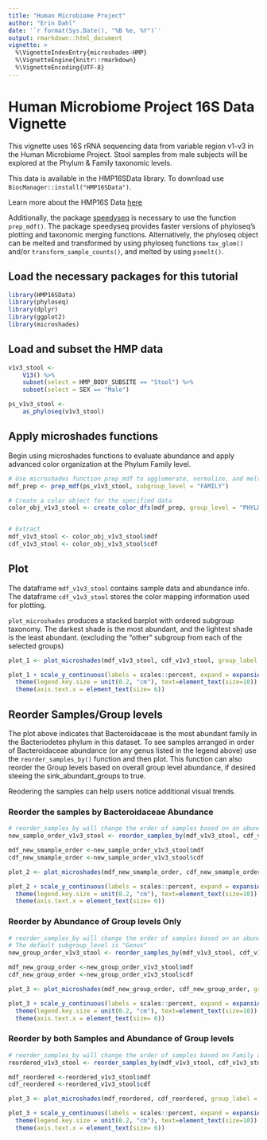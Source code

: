 ```yaml
---
title: "Human Microbiome Project"
author: "Erin Dahl"
date: '`r format(Sys.Date(), "%B %e, %Y")`'
output: rmarkdown::html_document
vignette: >
  %\VignetteIndexEntry{microshades-HMP}
  %\VignetteEngine{knitr::rmarkdown}
  %\VignetteEncoding{UTF-8}
---
```


# Human Microbiome Project 16S Data Vignette

This vignette uses 16S rRNA sequencing data from variable region v1-v3 in the Human Microbiome Project.
Stool samples from male subjects will be explored at the Phylum & Family taxonomic levels.


This data is available in the HMP16SData library. To download use `BiocManager::install("HMP16SData")`.

Learn more about the HMP16S Data [here](https://bioconductor.org/packages/release/data/experiment/html/HMP16SData.html)


Additionally, the package [speedyseq](https://github.com/mikemc/speedyseq) is necessary to use the function `prep_mdf()`. The package speedyseq provides faster versions of phyloseq’s plotting and taxonomic merging functions. Alternatively, the phyloseq object can be melted and transformed by using phyloseq functions `tax_glom()` and/or `transform_sample_counts()`, and melted by using `psmelt()`.


## Load the necessary packages for this tutorial

```r
library(HMP16SData)
library(phyloseq)
library(dplyr)
library(ggplot2)
library(microshades)
```

## Load and subset the HMP data
```r

v1v3_stool <-
    V13() %>%
    subset(select = HMP_BODY_SUBSITE == "Stool") %>%
    subset(select = SEX == "Male")

ps_v1v3_stool <-
    as_phyloseq(v1v3_stool)
```

## Apply microshades functions

Begin using microshades functions to evaluate abundance and apply advanced color organization at the Phylum Family level. 
```r
# Use microshades function prep_mdf to agglomerate, normalize, and melt the phyloseq object
mdf_prep <- prep_mdf(ps_v1v3_stool, subgroup_level = "FAMILY")

# Create a color object for the specified data
color_obj_v1v3_stool <- create_color_dfs(mdf_prep, group_level = "PHYLUM", subgroup_level = "FAMILY", cvd = TRUE)


# Extract
mdf_v1v3_stool <- color_obj_v1v3_stool$mdf
cdf_v1v3_stool <- color_obj_v1v3_stool$cdf
```

## Plot 

The dataframe `mdf_v1v3_stool` contains sample data and abundance info. The dataframe `cdf_v1v3_stool` stores the color mapping information used for plotting. 

`plot_microshades` produces a stacked barplot with ordered subgroup taxonomy. The darkest shade is the most abundant, and the lightest shade is the least abundant. (excluding the "other" subgroup from each of the selected groups)

```r
plot_1 <- plot_microshades(mdf_v1v3_stool, cdf_v1v3_stool, group_label = "Phylum Family")

plot_1 + scale_y_continuous(labels = scales::percent, expand = expansion(0)) +
  theme(legend.key.size = unit(0.2, "cm"), text=element_text(size=10)) +
  theme(axis.text.x = element_text(size= 6)) 

```

## Reorder Samples/Group levels

The plot above indicates that Bacteroidaceae is the most abundant family in the Bacteriodetes phylum in this dataset. To see samples arranged in order of Bacteroidaceae abundance (or any genus listed in the legend above)  use the `reorder_samples_by()` function and then plot. This function can also reorder the Group levels based on overall group level abundance, if desired steeing the sink_abundant_groups to true.

Reodering the samples can help users notice additional visual trends.

### Reorder the samples by Bacteroidaceae Abundance

```r
# reorder_samples_by will change the order of samples based on an abundance of a specified subgroup taxonomy
new_sample_order_v1v3_stool <- reorder_samples_by(mdf_v1v3_stool, cdf_v1v3_stool, order = "Bacteroidaceae", group_level = "PHYLUM", subgroup_level = "FAMILY", sink_abundant_groups = FALSE)

mdf_new_smample_order <-new_sample_order_v1v3_stool$mdf
cdf_new_smample_order <-new_sample_order_v1v3_stool$cdf

plot_2 <- plot_microshades(mdf_new_smample_order, cdf_new_smample_order, group_label = "Phylum Family")

plot_2 + scale_y_continuous(labels = scales::percent, expand = expansion(0)) +
  theme(legend.key.size = unit(0.2, "cm"), text=element_text(size=10)) +
  theme(axis.text.x = element_text(size= 6))

```


### Reorder by Abundance of Group levels Only


```r
# reorder_samples_by will change the order of samples based on an abundance of a specified subgroup taxonomy
# The default subgroup_level is "Genus" 
new_group_order_v1v3_stool <- reorder_samples_by(mdf_v1v3_stool, cdf_v1v3_stool, group_level = "PHYLUM", subgroup_level = "FAMILY", sink_abundant_groups = TRUE)

mdf_new_group_order <-new_group_order_v1v3_stool$mdf
cdf_new_group_order <-new_group_order_v1v3_stool$cdf

plot_3 <- plot_microshades(mdf_new_group_order, cdf_new_group_order, group_label = "Phylum Family")

plot_3 + scale_y_continuous(labels = scales::percent, expand = expansion(0)) +
  theme(legend.key.size = unit(0.2, "cm"), text=element_text(size=10)) +
  theme(axis.text.x = element_text(size= 6))

```

### Reorder by both Samples and Abundance of Group levels

```r
# reorder_samples_by will change the order of samples based on Family an abundance of "Bacteroidaceae" and reorder the Phylum to sink the most abundant groups
reordered_v1v3_stool <- reorder_samples_by(mdf_v1v3_stool, cdf_v1v3_stool, order = "Bacteroidaceae", group_level = "PHYLUM", subgroup_level = "FAMILY", sink_abundant_groups = TRUE)

mdf_reordered <-reordered_v1v3_stool$mdf
cdf_reordered <-reordered_v1v3_stool$cdf

plot_3 <- plot_microshades(mdf_reordered, cdf_reordered, group_label = "Phylum Family")

plot_3 + scale_y_continuous(labels = scales::percent, expand = expansion(0)) +
  theme(legend.key.size = unit(0.2, "cm"), text=element_text(size=10)) +
  theme(axis.text.x = element_text(size= 6))

```




